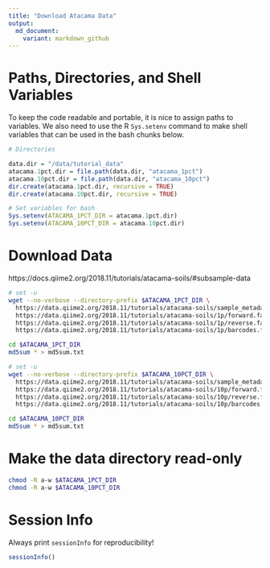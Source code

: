 ```yaml
---
title: "Download Atacama Data"
output:
  md_document:
    variant: markdown_github
---
```


# Paths, Directories, and Shell Variables
To keep the code readable and portable, it is nice to assign paths to variables.  We also need to use the R `Sys.setenv` command to make shell variables that can be used in the bash chunks below.

```r
# Directories

data.dir = "/data/tutorial_data"
atacama.1pct.dir = file.path(data.dir, "atacama_1pct")
atacama.10pct.dir = file.path(data.dir, "atacama_10pct")
dir.create(atacama.1pct.dir, recursive = TRUE)
dir.create(atacama.10pct.dir, recursive = TRUE)

# Set variables for bash
Sys.setenv(ATACAMA_1PCT_DIR = atacama.1pct.dir)
Sys.setenv(ATACAMA_10PCT_DIR = atacama.10pct.dir)
```

# Download Data
https://docs.qiime2.org/2018.11/tutorials/atacama-soils/#subsample-data

```bash
# set -u
wget --no-verbose --directory-prefix $ATACAMA_1PCT_DIR \
  https://data.qiime2.org/2018.11/tutorials/atacama-soils/sample_metadata.tsv \
  https://data.qiime2.org/2018.11/tutorials/atacama-soils/1p/forward.fastq.gz \
  https://data.qiime2.org/2018.11/tutorials/atacama-soils/1p/reverse.fastq.gz \
  https://data.qiime2.org/2018.11/tutorials/atacama-soils/1p/barcodes.fastq.gz
```

```bash
cd $ATACAMA_1PCT_DIR
md5sum * > md5sum.txt
```


```bash
# set -u
wget --no-verbose --directory-prefix $ATACAMA_10PCT_DIR \
  https://data.qiime2.org/2018.11/tutorials/atacama-soils/sample_metadata.tsv \
  https://data.qiime2.org/2018.11/tutorials/atacama-soils/10p/forward.fastq.gz \
  https://data.qiime2.org/2018.11/tutorials/atacama-soils/10p/reverse.fastq.gz \
  https://data.qiime2.org/2018.11/tutorials/atacama-soils/10p/barcodes.fastq.gz
```
```bash
cd $ATACAMA_10PCT_DIR
md5sum * > md5sum.txt
```

# Make the data directory read-only
```bash
chmod -R a-w $ATACAMA_1PCT_DIR
chmod -R a-w $ATACAMA_10PCT_DIR
```

# Session Info
Always print `sessionInfo` for reproducibility!
```r
sessionInfo()
```

